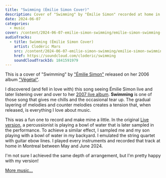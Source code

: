 ```yaml
---
title: "Swimming (Émilie Simon Cover)"
description: Cover of "Swimming" by "Émilie Simon" recorded at home in Montréal between May and June 2024.
date: 2024-06-07
categories:
  - music
cover: /content/2024-06-07-emilie-simon-swimming/emilie-simon-swimming-cover.jpeg
audioTracks:
  - title: Swimming (Émilie Simon Cover)
    artist: Clodéric Mars
    src: /content/2024-06-07-emilie-simon-swimming/emilie-simon-swimming.m4a
    href: https://soundcloud.com/cloderic/swimming
    soundCloudTrackId: 1841591979
---
```


<SoundCloud
  trackId={frontmatter.audioTracks[0].soundCloudTrackId}
  href={frontmatter.audioTracks[0].href}
  src={frontmatter.audioTracks[0].src}
/>

This is a cover of "Swimming" by ["Émilie Simon"](https://en.wikipedia.org/wiki/Émilie_Simon) released on her 2006 album ["Végétal"](https://en.wikipedia.org/wiki/Végétal).

I discovered (and fell in love with) this song seeing Émilie Simon live and later listening over and over to her [2007 live album](https://en.wikipedia.org/wiki/Émilie_Simon_À_L%27Olympia). **Swimming** is one of those song that gives me chills and the occasional tear up. The gradual layering of melodies and counter melodies creates a tension that, when released, is everything I love about music.

This was a fun one to record and make mine a little. In the original [Live version](https://www.youtube.com/watch?v=TtTASY6bAoQ), a percussionist is playing a bowl of water that is later sampled in the performance. To achieve a similar effect, I sampled me and my son playing with a bowl of water in my backyard. I emulated the string quartet with guitar ebow lines. I played every instruments and recorded that track at home in Montreal between May and June 2024.

I'm not sure I achieved the same depth of arrangement, but I'm pretty happy with my version!

[More music...](/music)
